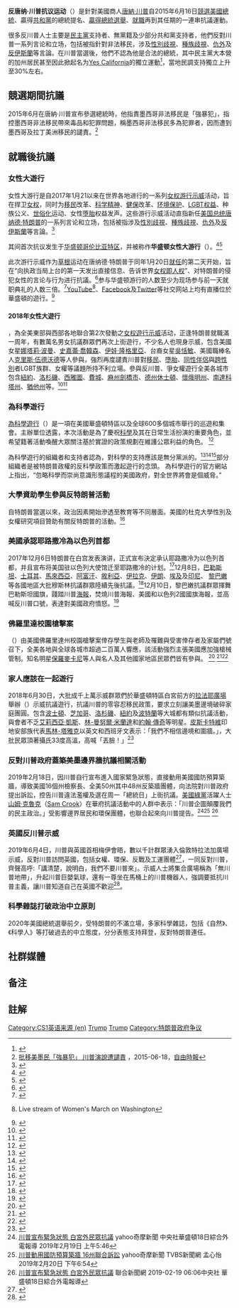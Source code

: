 {{NoteTA
|1=zh-hans:唐纳·川普; zh-cn:唐纳德·特朗普; zh-hk:當奴·特朗普; zh-tw:唐納·川普;
|2=zh-cn:特朗普; zh-hk:特朗普; zh-tw:川普;
}}
{{Infobox civil conflict
| title        = 反唐纳·川普抗议运动
| image        = [[File:TrumpProtestCL17.png|320px]]
| caption      = '''從上至下、左至右'''：<br />[[華盛頓特區|華盛頓特區]]的[[2017年女性大遊行|女性大遊行]]、[[紐約|紐約]]舉行的#notmypresident（#不是我的總統）遊行、示威者前往[[芝加哥|芝加哥]][[川普國際酒店大廈_(芝加哥)|川普國際酒店大廈]]、華盛頓哥倫比亞特區的反禁令、反[[美墨邊界圍欄|圍牆]]遊行、示威者在[[倫敦|倫敦]]抗議[[第13769号行政命令|第13769号行政命令]]、華盛頓哥倫比亞特區的示威者舉起反禁令、反圍牆的標語
| date         = 2015年6月16日 —— 2021年1月20日
| place        = {{USA}}

{{collapsible list 
 | title = 其他國家
 | bullets = on
 | {{CAN}}
 | {{UK}}
 | {{FRA}} 
 | {{GER}}
 | {{PHI}}
 | {{AUS}}
 | {{ISR}}
}}

| coordinates  = 
| causes       = 唐納德·特朗普的[[2016年唐納·川普競選美國總統|競選活動]]及{{le|唐納德·特朗普的總統任期|Presidency of Donald Trump|總統任期}}
| goals        = [[唐纳·川普|唐纳·川普]]下台
| methods      = [[示威|示威]]、{{le|互聯網行動|Internet activism}}、[[政治運動|政治運動]]
| status =
* 2019年12月18日，特朗普被眾議院[[唐納德·特朗普彈劾案|彈劾]]但參議院在2020年2月進行{{le|唐納德·特朗普的彈劾審判|Impeachment trial of Donald Trump|審判}}中失敗
* 2020年11月8日，特朗普在[[2020年美國總統選舉|2020年美國總統選舉]]中落敗，其本人因認為選舉出現舞弊而拒絕承認結果
* 2021年1月13日，特朗普因煽動造成[[2021年美國國會大廈遭衝擊事件|美國國會大廈遭衝擊事件]]而再次被眾議院[[第二次特朗普彈劾案|彈劾]]，彈劾案於任期結束後仍然持續
* 2021年1月20日，特朗普正式離開白宮，結束其任期，並拒絕參與拜登的就職典禮。但特朗普主義仍深深存在
| result       = 
| leadfigures1 = 
| leadfigures2 = 
| leadfigures3 = 
| howmany1     = '''競選期間'''
* '''{{link-en|2016年唐納德·特朗普芝加哥集會抗議|2016 Donald Trump Chicago rally protest|芝加哥抗議}}'''<br />2,500+<ref name="CHICAGOnumbers">{{cite news|last1=O'Brien|first1=Keith|title=Inside the Protest That Stopped the Trump Rally|url=http://www.politico.com/magazine/story/2016/03/donald-trump-chicago-protest-213728|accessdate=March 20, 2016|agency=[[Politico|Politico]]|date=2016-03-13|archive-date=2020-06-01|archive-url=https://web.archive.org/web/20200601204436/https://www.politico.com/magazine/story/2016/03/donald-trump-chicago-protest-213728|dead-url=no}}</ref>
* '''{{nowrap|洛杉磯抗議}}'''<br /> 1,000–3,000<ref name="VALLEapril">{{cite news|last1=Moreno|first1=Cynthia|title=State Republicans still looking to attract Latino voters|url=http://www.vidaenelvalle.com/news/state/california/fresno/article74987232.html|accessdate=2016-05-01|agency=Vida en el Valle|date=2016-04-30|archive-date=2016-06-02|archive-url=https://web.archive.org/web/20160602195635/http://www.vidaenelvalle.com/news/state/california/fresno/article74987232.html|dead-url=no}}</ref><ref name="LIBprotest">{{cite web|title='Shut Down Trump!': Mass show of force in Burlingame, Calif.|url=https://www.liberationnews.org/shut-trump-mass-show-force-burlingame-calif|website=Liberation|accessdate=2016-05-01|date=2016-05|archive-date=2016-05-02|archive-url=https://web.archive.org/web/20160502122227/http://www.liberationnews.org/shut-trump-mass-show-force-burlingame-calif/|dead-url=no}}</ref><ref name="CBSlaAPR">{{cite news|title=Anti-Trump Protesters Tangle With Drivers, Police In Costa Mesa|url=http://losangeles.cbslocal.com/2016/04/28/anti-trump-protesters-tangle-with-drivers-police-in-costa-mesa/|accessdate=2016-05-04|agency=[[CBS_Los_Angeles|CBS Los Angeles]]|date=2016-04-28|archive-date=2016-05-02|archive-url=https://web.archive.org/web/20160502123901/http://losangeles.cbslocal.com/2016/04/28/anti-trump-protesters-tangle-with-drivers-police-in-costa-mesa/|dead-url=no}}</ref>
* '''紐約抗議'''<br />1,500–2,000<ref name="NEWSDAYnumbers">{{cite news|last1=Gralia|first1=Joan|title=Anti-Trump demonstrators rally in Manhattan|url=http://www.newsday.com/news/new-york/anti-trump-demonstrators-rally-in-manhattan-1.11595185|accessdate=2016-03-20|work=[[Newsday|Newsday]]|date=2015-03-19|archive-date=2016-03-20|archive-url=https://web.archive.org/web/20160320174341/http://www.newsday.com/news/new-york/anti-trump-demonstrators-rally-in-manhattan-1.11595185|dead-url=no}}</ref>
| howmany2     = '''競選後'''
* '''就職前'''<br />100,000+
* '''[[2017年女性大遊行|女性大遊行]]'''<br />500,000+（華盛頓哥倫比亞特區）<br />200–400萬（美國）<br />400–500萬（全世界）<ref name="VICE100thou">{{cite news|last1=Gilbert|first1=David|title=Hate crime reports emerge at schools and universities in wake of Trump's election|url=https://news.vice.com/story/hate-crime-reports-emerge-at-schools-and-universities-in-wake-of-trumps-election|accessdate=2016-11-12|work=[[Vice_News|Vice News]]|date=2016-11-11|archive-date=2016-11-12|archive-url=https://web.archive.org/web/20161112151023/https://news.vice.com/story/hate-crime-reports-emerge-at-schools-and-universities-in-wake-of-trumps-election|dead-url=yes}}</ref>
| casualties1  = 
| casualties2  = 
| casualties3  = 
| injuries     = 81+<ref name="sanjose">{{cite web|title=San Jose protesters attack Trump supporters with punches, egg|url=http://www.foxnews.com/politics/2016/06/03/san-jose-protesters-attack-trump-supporters-with-punches-eggs.html|publisher=Fox News|date=2016-06-03|accessdate=2016-06-03|archive-date=2016-06-03|archive-url=https://web.archive.org/web/20160603053029/http://www.foxnews.com/politics/2016/06/03/san-jose-protesters-attack-trump-supporters-with-punches-eggs.html|dead-url=no}}</ref><ref name="huffpost">{{cite web|last1=Bellware|first1=Kim|title=Donald Trump Rally In Chicago Canceled After Protesters Turn Out In Droves|url=http://www.huffingtonpost.com/entry/trump-rally-chicago_us_56e366ece4b0b25c9182176f|publisher=Huffington Post|date=2016-03-11|accessdate=2016-03-12|archive-date=2016-12-29|archive-url=https://web.archive.org/web/20161229064354/http://www.huffingtonpost.com/entry/trump-rally-chicago_us_56e366ece4b0b25c9182176f|dead-url=no}}</ref><ref name="dfw">{{cite web|title=Donald Trump Speaks at Campaign Rally in Dallas|url=http://www.nbcdfw.com/news/politics/Trump-to-Host-Dallas-Rally-383154681.html|publisher=NBC DFW|accessdate=2016-06-17|archive-date=2017-01-29|archive-url=https://web.archive.org/web/20170129021856/http://www.nbcdfw.com/news/politics/Trump-to-Host-Dallas-Rally-383154681.html|dead-url=no}}</ref><ref name="auto1">{{cite web|url=https://www.theguardian.com/us-news/2017/aug/12/virginia-unite-the-right-rally-protest-violence|title=Man charged with murder after driving into anti-far-right protesters in Charlottesville|first1=Jason Wilson Edward|last1=Helmore|first2=Jon|last2=Swaine|date=2017-08-13|via=www.theguardian.com|accessdate=2018-12-08|archive-date=2017-08-13|archive-url=https://web.archive.org/web/20170813050625/https://www.theguardian.com/us-news/2017/aug/12/virginia-unite-the-right-rally-protest-violence|dead-url=no}}</ref>
| fatalities   =1<ref name="auto1"/>
| arrests      = 1040+<ref name="sanjose" /><ref name="washingtondc">{{cite news|title=Inauguration Protesters and Police Clash on Washington's Streets|url=https://www.nytimes.com/2017/01/20/us/politics/inauguration-protests.html?_r=0|publisher=NY Times|accessdate=2017-04-23|archive-date=2017-02-15|archive-url=https://web.archive.org/web/20170215224043/https://www.nytimes.com/2017/01/20/us/politics/inauguration-protests.html?_r=0|dead-url=no}}</ref>
| detentions   = 
| charged      = 
}}

{{唐納·川普系列模板}}
'''反唐纳·川普抗议运动'''（{{lang-en|Protests against Donald Trump}}）是針對美國商人[[唐納·川普|唐納·川普]]自2015年6月16日[[2016年唐納·川普競選美國總統|競選美國總統]]、贏得[[共和黨_(美國)|共和黨]]的總統提名、[[2016年美國總統選舉|贏得總統選舉]]、[[2017年美國總統就職典禮|就職]]再到其任期的一連串抗議運動。

很多反川普人士主要是[[民主黨_(美國)|民主黨]]支持者、無黨籍及少部分共和黨支持者，他們反對川普一系列言论和立场，包括被指針對非法移民，涉及[[性別歧視|性別歧視]]、[[種族歧視|種族歧視]]、[[仇外|仇外]]及[[反伊斯蘭|反伊斯蘭]]等言論。在川普當選後，他們不認為他是合法的總統，其中民主黨大本營的加州居民甚至因此掀起名为[[Yes_California|Yes California]]的獨立運動<ref>{{Cite web |url=https://theinitium.com/article/20161110-dailynews-Calexit/ |title=不滿特朗普當選總統，加州民眾掀起獨立建國呼聲 |accessdate=2017-01-26 |archive-date=2016-12-01 |archive-url=https://web.archive.org/web/20161201015945/https://theinitium.com/article/20161110-dailynews-Calexit/ |dead-url=no }}</ref>，當地民調支持獨立上升至30%左右。

== 競選期間抗議 ==
2015年6月在唐納·川普宣布參選總統時，他指責墨西哥非法移民是「強暴犯」，指控墨西哥非法移民帶來毒品和犯罪問題，稱墨西哥非法移民多為犯罪者，因而遭到墨西哥及拉丁美洲移民的譴責。<ref>[http://news.ltn.com.tw/news/world/breakingnews/1353196 批移美墨民「強暴犯」 川普演說遭譴責] {{Wayback|url=http://news.ltn.com.tw/news/world/breakingnews/1353196 |date=20161015235847 }}，2015-06-18，[[自由時報|自由時報]]</ref>

== 就職後抗議 ==

=== 女性大遊行 ===
{{main|2017年女性大游行}}
女性大游行是自2017年1月21以来在世界各地进行的一系列[[女权|女权]][[游行示威|游行示威]]活动，旨在捍卫[[女权|女权]]，同时为[[移民|移民]]改革、[[科学精神|科学精神]]、[[健保|健保]]改革、[[环境保护|环境保护]]、[[LGBT权益|LGBT权益]]、种族公义、[[世俗化|世俗化]]运动、女性[[堕胎|堕胎]]权益发声。这些游行示威活动直指新任[[美国总统|美国总统]][[唐纳德·特朗普|唐纳德·特朗普]]的一系列言论和立场，包括被指涉及[[性別歧視|性別歧視]]、[[種族歧視|種族歧視]]、[[仇外|仇外]]及[[反伊斯蘭|反伊斯蘭]]等言論。{{efn|此前2005年川普曾夸口言其能在未经允许的情况下抓女性[[生殖器|阴部]]，称“只要你是名人，她們就讓你做，想做什么都行，比如抓她们的下体”。英文原文为“{{lang|en|When you're a star they let you do it, you can do anything, grab 'em by the pussy}}”}}<ref>{{Cite news|url=http://www.reuters.com/article/us-usa-trump-women-idUSKBN1550DW|title=In challenge to Trump, women protesters swarm streets across U.S.|date=2017-01-22|newspaper=Reuters|access-date=2017-01-22|archive-date=2017-01-22|archive-url=https://web.archive.org/web/20170122000623/http://www.reuters.com/article/us-usa-trump-women-idUSKBN1550DW|dead-url=no}}</ref>

其间首次抗议发生于[[华盛顿哥伦比亚特区|华盛顿哥伦比亚特区]]，并被称作'''华盛顿女性大游行'''（{{lang|en|Women's March on Washington}}）。<ref>{{Cite web|url=http://www.newyorker.com/culture/jia-tolentino/the-somehow-controversial-womens-march-on-washington|title=The Somehow Controversial Women's March on Washington|last=Tolentino|first=Jia|date=2017-01-18|website=The New Yorker|accessdate=2017-01-20|archive-date=2017-01-20|archive-url=https://web.archive.org/web/20170120032957/http://www.newyorker.com/culture/jia-tolentino/the-somehow-controversial-womens-march-on-washington|dead-url=no}}</ref><ref>{{cite web|last=Bosman|first=Julie|title=In a Rust Belt Town, the Women's March Draws Shrugs and Cheers From Afar|website=[[纽约时报|nytimes]]|date=2017-01-21|url=https://www.nytimes.com/2017/01/21/us/niles-michigan-trump-no-women-march.html|ref=harv|accessdate=2017-01-22|archive-date=2017-01-22|archive-url=https://web.archive.org/web/20170122030157/https://www.nytimes.com/2017/01/21/us/niles-michigan-trump-no-women-march.html|dead-url=no}}</ref>

此次游行示威作为[[草根|草根]]运动在唐纳德·特朗普于同年1月20日[[2017年美國總統就職典禮|就任]]的第二天开始，旨在“向执政当局上台的第一天发出直接信息、告诉世界[[女权即人权|女权即人权]]”、对特朗普的侵犯女性的言论与行为进行抗議。<ref>{{Cite web|url=http://www.cnn.com/2017/01/16/politics/womens-march-on-washington-need-to-know/index.html|title=Women's March on Washington: What you need to know|last=Tatum|first=Sophie|publisher=CNN|date=2017-01-16|access-date=2017-01-20|archive-date=2017-01-19|archive-url=https://web.archive.org/web/20170119234926/http://www.cnn.com/2017/01/16/politics/womens-march-on-washington-need-to-know/index.html|dead-url=no}}</ref>参与华盛顿游行的人数至少为现场参与前一天就职典礼的人数三倍。<ref name="Wallace">{{cite news|title=Crowd Scientists Say Women's March in Washington Had 3 Times as Many People as Trump's Inauguration|last1=Wallace|first1=Tim|last2=Parlapiano|first2=Alicia|date=2017-01-22|work=[[The_New_York_Times|The New York Times]]|accessdate=2017-01-22|url=https://www.nytimes.com/interactive/2017/01/22/us/politics/womens-march-trump-crowd-estimates.html|archive-date=2017-03-13|archive-url=https://web.archive.org/web/20170313210125/https://www.nytimes.com/interactive/2017/01/22/us/politics/womens-march-trump-crowd-estimates.html|dead-url=no}}</ref>[[YouTube|YouTube]]<ref name="YouTube">{{Cite web |url=https://www.youtube.com/watch?v=XC9hTrX9oNk&feature=player_embedded |title=Women's March on Washington |accessdate=2017-01-26 |archive-date=2017-01-22 |archive-url=https://web.archive.org/web/20170122122227/https://www.youtube.com/watch?v=XC9hTrX9oNk&feature=player_embedded |dead-url=no }}Live stream of Women's March on Washington</ref>、[[Facebook|Facebook]]及[[Twitter|Twitter]]等社交网站上均有直播位於華盛頓的遊行。<ref>{{cite news |url=https://www.womensmarch.com/ |title=Women's March on Washington |quote=You can view the program live on a number of Jumbotrons on Independence Ave. and through all of our social media platforms, Facebook, Twitter, and YouTube. |website=Women's March |accessdate=2017-01-21 |archive-date=2017-01-29 |archive-url=https://web.archive.org/web/20170129062214/https://www.womensmarch.com/ |dead-url=no }}</ref>

====2018年女性大遊行====
{{main|2018年女性大遊行}}
{{le|2018年女性大遊行|2018 Women's March}}，為全美東部與西部各地聯合第2次發動之[[女权|女权]][[遊行示威|遊行示威]]活动，正逢特朗普就職滿一周年，有數萬名男女抗議群眾們再次上街遊行，不少名人也現身示威，包含美國女星[[娜塔莉·波曼|娜塔莉·波曼]]、[[史嘉蕾·喬韓森|史嘉蕾·喬韓森]]、[[伊娃·隆格里亞|伊娃·隆格里亞]]、台裔女星[[吳恬敏|吳恬敏]]、美國職棒名人[[克里斯·伍德沃德|克里斯·伍德沃德]]等人參與，強烈再度譴責川普對[[移民|移民]]、[[墮胎|墮胎]]、[[同性伴侶|同性伴侶]]與[[跨性別|跨性別]]者LGBT族群、女權等議題所持不利立場。參與反川普、爭女權遊行全美各城市包含[[紐約|紐約]]、[[洛杉磯|洛杉磯]]、[[西雅圖|西雅圖]]、[[費城|費城]]、[[麻薩諸塞州|麻州]][[劍橋市|劍橋市]]、[[德克萨斯州|德州]][[休士頓|休士頓]]、[[懷俄明州|懷俄明州]]、[[南達科塔州|南達科塔州]]、[[猶他州|猶他州]]等。<ref>{{Cite web |url=https://tw.appledaily.com/new/realtime/20180121/1282742/ |title=【抗議片】川普就職周年　全美多地再上演女權大遊行 出版時間：2018/01/21 13:30（國際中心／綜合外電報導）台灣蘋果日報 |accessdate=2018-01-21 |archive-date=2018-01-22 |archive-url=https://web.archive.org/web/20180122001113/https://tw.appledaily.com/new/realtime/20180121/1282742/ |dead-url=no }}</ref><ref>{{Cite web |url=https://www.youtube.com/watch?v=uYlQpG1x8E4 |title=寰宇全球新聞》反川普女性大遊行 全美250城市響應 |access-date=2018-01-21 |archive-date=2020-05-07 |archive-url=https://web.archive.org/web/20200507161651/https://www.youtube.com/watch?v=uYlQpG1x8E4&gl=US&hl=en |dead-url=no }}</ref>

=== 為科學遊行 ===
{{main|為科學遊行}}
[[為科學遊行|為科學遊行]]（{{lang-en|March for Science}}）是一項在美國華盛頓特區以及全球600多個城市舉行的巡遊和集會。主辦單位透露，本次活動是為了慶祝[[科學|科學]]及其在日常生活扮演的重要角色，並希望籍著活動喚醒大眾關注基於實證的政策規劃在維護公眾利益的角色。
<ref name="21goals">{{Cite web|url=https://www.theatlantic.com/science/archive/2017/03/what-exactly-are-people-marching-for-when-they-march-for-science/518763/|title=What Exactly Are People Marching for When They March for Science?|accessdate=2017-03-07|date=2017-03-07|archive-date=2017-03-07|archive-url=https://web.archive.org/web/20170307205620/https://www.theatlantic.com/science/archive/2017/03/what-exactly-are-people-marching-for-when-they-march-for-science/518763/|dead-url=no}}</ref>

為科學遊行的組織者和支持者認為，對科學的支持應該是無分黨派的。<ref name="Ahuja">{{Cite news|url=http://www.cnn.com/2017/01/25/politics/scientists-march-dc-trnd/index.html|title=Scientists planning their own march in Washington|last=Ahuja|first=Masuma|publisher=CNN|accessdate=2017-01-31|archive-date=2017-01-31|archive-url=https://web.archive.org/web/20170131100922/http://www.cnn.com/2017/01/25/politics/scientists-march-dc-trnd/index.html|dead-url=no}}</ref><ref name="Rossman">{{Cite news|url=http://www.usatoday.com/story/news/nation-now/2017/01/26/first-women-now-scientists-march-washington/97079742/|title=First women, now scientists to march on Washington|author=Sean Rossman|work=[[USA_Today|USA Today]]|accessdate=2017-01-31|language=en|archive-date=2017-02-01|archive-url=https://web.archive.org/web/20170201132705/http://www.usatoday.com/story/news/nation-now/2017/01/26/first-women-now-scientists-march-washington/97079742/|dead-url=no}}</ref><ref name="rathernotmarch">{{Cite web|url=http://www.npr.org/sections/13.7/2017/02/12/513873493/why-id-rather-not-march|title=Why I'd Rather Not March|accessdate=2017-03-06|author=[[Adam_Frank|Adam Frank]]|date=2017-02-12|6=|archive-date=2017-03-07|archive-url=https://web.archive.org/web/20170307045942/http://www.npr.org/sections/13.7/2017/02/12/513873493/why-id-rather-not-march|dead-url=no}}</ref>部分組織者是被特朗普政權的反科學政策而激起遊行的念頭。 為科學遊行的官方網站上指出，“忽略科學而崇尚意識形態議程的美國政府，對全世界將會是個威脅。”

===大學資助學生參與反特朗普活動===

自特朗普當選以來，政治因素開始滲透至教育等不同層面。美國的杜克大學性別及女權研究項目贊助有關反特朗普的活動。<ref>{{Cite web |url=https://m.guancha.cn/america/2017_02_10_393575.shtml?s=fwckhfbt |title=美国杜克大学赞助的项目，推荐学生阅读反特朗普指南 |access-date=2021-01-25 |archive-date=2021-01-31 |archive-url=https://web.archive.org/web/20210131185001/https://m.guancha.cn/america/2017_02_10_393575.shtml?s=fwckhfbt |dead-url=no }}</ref>

=== 美國承認耶路撒冷為以色列首都 ===
{{main|耶路撒冷首都地位美方承認案}}
2017年12月6日特朗普在白宫发表演讲，正式宣布決定承认耶路撒冷为以色列首都，并且宣布将美国驻以色列大使馆迁至耶路撒冷的计划。<ref>{{cite web |url=http://news.dwnews.com/global/news/2017-12-06/60028092.html |title=美承认耶路撒冷为以色列首都 各方表态不一 |publisher=多维网 |accessdate=2017-12-06 |date=2017-12-06 |archive-date=2017-12-07 |archive-url=https://web.archive.org/web/20171207192102/http://news.dwnews.com/global/news/2017-12-06/60028092.html |dead-url=no }}</ref>12月8日，[[巴勒斯坦|巴勒斯坦]]、[[土耳其|土耳其]]、[[馬來西亞|馬來西亞]]、[[阿富汗|阿富汗]]、[[敘利亞|敘利亞]]、[[伊拉克|伊拉克]]、[[伊朗|伊朗]]、[[埃及|埃及]]及[[印尼|印尼]]、 [[黎巴嫩|黎巴嫩]]等各國地區大批穆斯林抗議群眾陸續先後抗議。<ref>{{Cite web |url=http://www.cna.com.tw/news/aopl/201712080380-1.aspx |title=耶路撒冷爭議 全球穆斯林爆反川普示威 發稿時間：2017/12/08 23:14最新更新：2017/12/09 08:28 中央社 |accessdate=2018-02-23 |archive-date=2018-02-24 |archive-url=https://web.archive.org/web/20180224052943/http://www.cna.com.tw/news/aopl/201712080380-1.aspx |dead-url=no }}</ref>12月10日，黎巴嫩抗議群眾揮舞巴勒斯坦國旗，踐踏川普[[海報|海報]]，焚燒川普海報、美國和以色列2國國旗海報，並高喊反川普口號，表達對美國政府憤怒。<ref>{{Cite web |url=https://udn.com/news/story/6809/2868316 |title=影／反川普耶路撒冷政策 黎巴嫩抗議場面火爆 2017-12-11 13:34聯合報 記者尤寶琪╱即時報導 聯合新聞網 |accessdate=2018-02-23 |archive-date=2018-02-24 |archive-url=https://web.archive.org/web/20180224054449/https://udn.com/news/story/6809/2868316 |dead-url=no }}</ref>

===佛羅里達校園槍擊案===
{{main|2018年佛罗里达校园枪击案#控枪辩论}}
{{le|為我們的生命遊行|March for Our Lives}}（{{lang-en|March for Our Lives}}）由美國佛羅里達州校園槍擊案倖存學生與老師及罹難與受害倖存者及家屬們號召下，全美各地與全球各城市超過二百萬人響應，該活動強烈主張美國應加強槍械管制。知名明星[[保羅麥卡尼|保羅麥卡尼]]等人與名人及其他國家地區民眾們皆有參與。
<ref>{{Cite web |url=https://udn.com/news/story/6809/3051003 |title=影／「加強槍管」！美逾百萬人上街 海外37國響應 聯合新聞網 2018-03-25 16:50聯合報 記者尤寶琪╱即時報導 |accessdate=2018-03-26 |archive-date=2018-03-25 |archive-url=https://web.archive.org/web/20180325162457/https://udn.com/news/story/6809/3051003 |dead-url=no }}</ref>
<ref>{{Cite web |url=http://www.cna.com.tw/news/firstnews/201803250007-1.aspx |title=呼籲加強槍管 全美逾百萬人上街遊行 中央社 發稿時間：2018/03/25 07:07最新更新：2018/03/25 18:52 |accessdate=2018-03-26 |archive-date=2018-03-26 |archive-url=https://web.archive.org/web/20180326141811/http://www.cna.com.tw/news/firstnews/201803250007-1.aspx |dead-url=no }}</ref><ref>{{Cite web |url=https://www.youtube.com/watch?v=bJsDETl-qJU |title=寰宇全球新聞》全美百萬人上街挺槍管 川普佛州忙度假 寰宇新聞 頻道 發佈日期：2018年3月25日 |access-date=2018年3月26日 |archive-date=2020年5月2日 |archive-url=https://web.archive.org/web/20200502041109/https://www.youtube.com/watch?v=bJsDETl-qJU&gl=US&hl=en |dead-url=no }}</ref>

=== 家人應該在一起遊行 ===
2018年6月30日，大批成千上萬示威群眾們於華盛頓特區白宮前方的[[拉法耶廣場|拉法耶廣場]]舉辦{{le|家人應該在一起|Families Belong Together}}（{{lang-en|Families Belong Together}}）示威抗議遊行，抗議川普的零容忍移民政策，要求立刻讓美墨邊境破碎家庭團圓。包含[[波士頓|波士頓]]、[[芝加哥|芝加哥]]、[[洛杉磯|洛杉磯]]、[[紐約|紐約]]及[[波特蘭|波特蘭]]等大城都有類似抗議活動，與會者不乏[[艾莉西亞·凱斯|艾莉西亞·凱斯]]、[[林-曼努爾·米蘭達|林-曼努爾·米蘭達]]和[[約翰·傳奇|約翰·傳奇]]等明星。[[皮斯卡特維|皮斯卡特維]]印地安部族代表[[馬林-塔雅克|馬林-塔雅克]]以英文和西班牙文表示：「我們不相信邊境和圍牆。」，大批民眾頂著攝氏33度高溫，高喊「丟臉！」<ref>{{Cite web |url=https://udn.com/news/story/6813/3228112 |title=反川普移民政策 全美串聯怒吼：丟臉！聯合新聞網 2018-07-01 13:26聯合晚報 編譯陳韻涵／綜合報導 |accessdate=2018-07-04 |archive-date=2018-07-04 |archive-url=https://web.archive.org/web/20180704212925/https://udn.com/news/story/6813/3228112 |dead-url=no }}</ref>

===反對川普政府蓋築美墨邊界牆抗議相關活動 ===
2019年2月18日，因川普自行宣布進入國家緊急狀態，直接動用美國國防預算築牆，導致美國16個州檢察長、全美50州其中48州反築牆團體，向法院對川普政府提出訴訟，控告川普違法濫權及選在周一「總統日」上街抗議。[[美國綠黨|美國綠黨]]活躍人士[[山姆·克魯克|山姆·克魯克]]（[[Sam_Crook|Sam Crook]]）在華府抗議活動中的人群中表示：「川普企圖顛覆我們的民主政治。」受影響邊界居民和環保團體，也聯合起來向川普提告。<ref>[https://tw.news.yahoo.com/%E5%B7%9D%E6%99%AE%E5%AE%A3%E5%B8%83%E7%B7%8A%E6%80%A5%E7%8B%80%E6%85%8B-%E7%99%BD%E5%AE%AE%E5%A4%96%E6%B0%91%E7%9C%BE%E6%8A%97%E8%AD%B0-214615809.html 川普宣布緊急狀態 白宮外民眾抗議] {{Wayback|url=https://tw.news.yahoo.com/%E5%B7%9D%E6%99%AE%E5%AE%A3%E5%B8%83%E7%B7%8A%E6%80%A5%E7%8B%80%E6%85%8B-%E7%99%BD%E5%AE%AE%E5%A4%96%E6%B0%91%E7%9C%BE%E6%8A%97%E8%AD%B0-214615809.html |date=20190221165815 }}yahoo奇摩新聞 中央社華盛頓18日綜合外電報導 2019年2月19日 上午5:46</ref><ref>[https://tw.news.yahoo.com/%E5%B7%9D%E6%99%AE%E5%8B%95%E7%94%A8%E5%9C%8B%E9%98%B2%E9%A0%90%E7%AE%97%E7%AF%89%E7%89%86-16%E5%B7%9E%E8%81%AF%E5%90%88%E8%A8%B4%E8%A8%9F-105422375.html 川普動用國防預算築牆 16州聯合訴訟] {{Wayback|url=https://tw.news.yahoo.com/%E5%B7%9D%E6%99%AE%E5%8B%95%E7%94%A8%E5%9C%8B%E9%98%B2%E9%A0%90%E7%AE%97%E7%AF%89%E7%89%86-16%E5%B7%9E%E8%81%AF%E5%90%88%E8%A8%B4%E8%A8%9F-105422375.html |date=20190221165824 }}yahoo奇摩新聞 TVBS新聞網 孟心怡 2019年2月20日 下午6:54</ref>
<ref>[https://udn.com/news/story/6813/3651607 川普宣布緊急狀態 白宮外民眾抗議] {{Wayback|url=https://udn.com/news/story/6813/3651607 |date=20190222041800 }}聯合新聞網 2019-02-19 06:06中央社 華盛頓18日綜合外電報導</ref>

===英國反川普示威===
2019年6月4日，川普與英國首相梅伊會晤，數以千計群眾湧入倫敦特拉法加廣場示威，反對川普訪問英國，包括女權、環保、反戰及工運團體<ref>{{cite news|title=「川普巨嬰」重現江湖 川普：抗議示威都是假新聞|url=https://www.ftvnews.com.tw/AMP/News_Amp.aspx?id=2019605I04M1|accessdate=2019-06-04|publisher=民視新聞|author=|agency=|archive-date=2020-06-03|archive-url=https://web.archive.org/web/20200603051805/https://www.ftvnews.com.tw/AMP/News_Amp.aspx?id=2019605I04M1|dead-url=no}}</ref>，一同反對川普，齊聲高呼:「講清楚，說明白，我們不要川普來」。示威人士將集合廣場稱為「無川普地帶」，升起川普巨嬰氣球，還有一尊坐在馬桶上的川普機器人，強調要抵抗川普主義，讓川普知道自己在英國不歡迎<ref>{{cite news|title=英國群眾抗議川普 出動金馬桶|url=https://udn.com/news/story/6809/3853442|accessdate=2019-06-04|publisher=聯合新聞網|author=李京倫|agency=|archive-date=2019-06-08|archive-url=https://web.archive.org/web/20190608201658/https://udn.com/news/story/6809/3853442|dead-url=no}}</ref>。

===科學雜誌打破政治中立原則===

2020年美國總統選舉前夕，受特朗普的不滿立場，多家科學雜誌，包括《自然》、《科學人》等打破過去的中立態度，分分表態支持拜登，反對特朗普連任。

== 社群媒體 ==
== 备注 ==
{{notelist}}

== 註解 ==
{{Reflist|25em}}
[[Category:CS1英语来源_(en)|Category:CS1英语来源 (en)]]
[[Category:2015年抗議|Trump]]
[[Category:2016年抗議|Trump]]
[[Category:特朗普政府争议|Category:特朗普政府争议]]